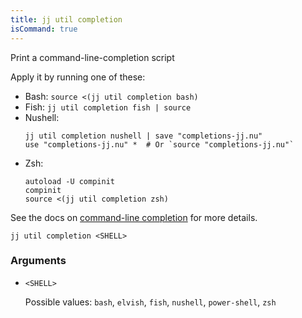 ```yaml
---
title: jj util completion
isCommand: true
---
```


Print a command-line-completion script

Apply it by running one of these:

- Bash: `source <(jj util completion bash)`
- Fish: `jj util completion fish | source`
- Nushell:
    ```nu
    jj util completion nushell | save "completions-jj.nu"
    use "completions-jj.nu" *  # Or `source "completions-jj.nu"`
    ```
- Zsh:
    ```shell
    autoload -U compinit
    compinit
    source <(jj util completion zsh)
    ```

See the docs on [command-line completion] for more details.

[command-line completion]:
   https://jj-vcs.github.io/jj/latest/install-and-setup/#command-line-completion

```shell title="Usage"
jj util completion <SHELL>
```

### Arguments

- `<SHELL>`

  Possible values: `bash`, `elvish`, `fish`, `nushell`, `power-shell`, `zsh`


